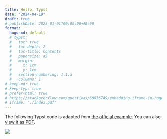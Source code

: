 ```yaml
---
title: Hello, Typst
date: "2024-04-19"
draft: true
# publishDate: 2025-01-01T00:00:00+08:00
format:
  hugo-md: default
  # typst:
  #   toc: true
  #   toc-depth: 2
  #   toc-title: Contents
  #   papersize: a5
  #   margin:
  #     x: 1cm
  #     y: 1cm
  #   section-numbering: 1.1.a
  #   columns: 1
# keep-md: true
# keep-typ: true
# prefer-html: true
# https://stackoverflow.com/questions/68036749/embedding-iframe-in-hugo-site
# iframe: "./index.pdf"
---
```


The following Typst code is adapted from [the official example](https://github.com/typst/typst?tab=readme-ov-file#example). You can also [view it as PDF](./main.pdf).

![](./main.svg)
